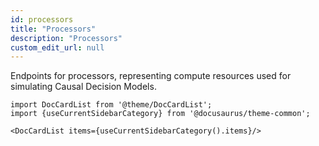 ```yaml
---
id: processors
title: "Processors"
description: "Processors"
custom_edit_url: null
---
```




Endpoints for processors, representing compute resources used for simulating Causal Decision Models.



```mdx-code-block
import DocCardList from '@theme/DocCardList';
import {useCurrentSidebarCategory} from '@docusaurus/theme-common';

<DocCardList items={useCurrentSidebarCategory().items}/>
```
      